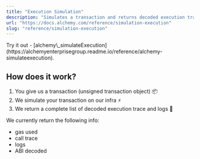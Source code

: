 ```yaml
---
title: "Execution Simulation"
description: "Simulates a transaction and returns decoded execution traces and decoded logs."
url: "https://docs.alchemy.com/reference/simulation-execution"
slug: "reference/simulation-execution"
---
```


<Info>
  Try it out - [alchemy\_simulateExecution](https://alchemyenterprisegroup.readme.io/reference/alchemy-simulateexecution).
</Info>

## How does it work?

1. You give us a transaction (unsigned transaction object) 📦
2. We simulate your transaction on our infra ⚡
3. We return a complete list of decoded execution trace and logs 💸

We currently return the following info:

* gas used
* call trace
* logs
* ABI decoded
